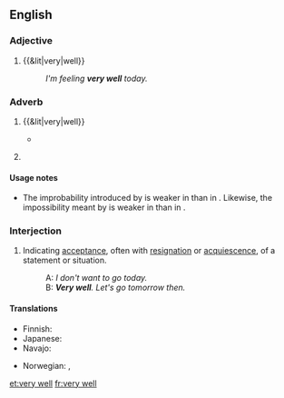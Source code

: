 ==English==

===Adjective===
{{en-adj|head=[[very]] [[well]]|-}}

# {{&lit|very|well}}
#: ''I'm feeling '''very well''' today.''

===Adverb===
{{en-adv|head=[[very]] [[well]]}}

# {{&lit|very|well}}
#: {{usex|lang=en|He managed the company '''very well'''.}}
#: {{usex|lang=en|He understood '''very well''' that there might be difficulties.}}
#*{{quote-book|year=1893|author={{w|Walter Besant}}|title=[http://gutenberg.org/ebooks/34738 The Ivory Gate]|chapter=Prologue
|passage=Thus, when he drew up instructions in lawyer language, he expressed the important words by an initial, a medial, or a final consonant, and made scratches for all the words between; his clerks, however, understood him '''very well'''.}}
# {{context|idiomatic|lang=en}} {{non-gloss definition|Used to weaken the effect of certain [[modal verb]]s.}}
#: {{usex|lang=en|It may '''very well''' rain this afternoon.}}
#: {{usex|lang=en|I can't '''very well''' talk to you and concentrate on sanding this at the same time.}}

====Usage notes====
* {{sense|used to weaken the effect of modal verbs}} The improbability introduced by {{term|may}} is weaker in {{term||It may very well rain}} than in {{term||It may rain}}. Likewise, the impossibility meant by {{term|can't}} is weaker in {{term||I can't very well talk}} than in {{term||I can't talk}}.

===Interjection===
{{en-interj|head=[[very]] [[well]]}}

# {{context|idiomatic|dated|formal|lang=en}} Indicating [[acceptance]], often with [[resignation]] or [[acquiescence]], of a statement or situation.
#: A: ''I don't want to go today.''
#: B: '''''Very well'''. Let's go tomorrow then.''

====Translations====
{{trans-top|interjection}}
* Finnish: {{t|fi|hyvä on}}
* Japanese: {{t|ja|よかろう|tr=yokarō|sc=Jpan}}
* Navajo: {{t|nv|hágoshį́į́}}
{{trans-mid}}
* Norwegian: {{t|no|javel}}, {{t|no|da så}}
{{trans-bottom}}

[[et:very well]]
[[fr:very well]]